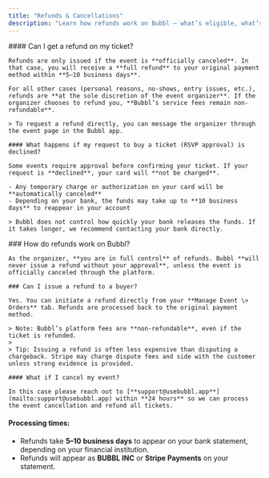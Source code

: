 ```yaml
---
title: "Refunds & Cancellations"
description: "Learn how refunds work on Bubbl — what’s eligible, what’s not, and how to handle cancellations or ticket issues."
---
```


<Tabs>
  <Tab title="Users">
    #### Can I get a refund on my ticket?

    Refunds are only issued if the event is **officially canceled**. In that case, you will receive a **full refund** to your original payment method within **5–10 business days**.

    For all other cases (personal reasons, no-shows, entry issues, etc.), refunds are **at the sole discretion of the event organizer**. If the organizer chooses to refund you, **Bubbl’s service fees remain non-refundable**.

    > To request a refund directly, you can message the organizer through the event page in the Bubbl app.

    #### What happens if my request to buy a ticket (RSVP approval) is declined?

    Some events require approval before confirming your ticket. If your request is **declined**, your card will **not be charged**.

    - Any temporary charge or authorization on your card will be **automatically canceled**
    - Depending on your bank, the funds may take up to **10 business days** to reappear in your account

    > Bubbl does not control how quickly your bank releases the funds. If it takes longer, we recommend contacting your bank directly.
  </Tab>
  <Tab title="Organizers">
    ### How do refunds work on Bubbl?

    As the organizer, **you are in full control** of refunds. Bubbl **will never issue a refund without your approval**, unless the event is officially canceled through the platform.

    ### Can I issue a refund to a buyer?

    Yes. You can initiate a refund directly from your **Manage Event \> Orders** tab. Refunds are processed back to the original payment method.

    > Note: Bubbl’s platform fees are **non-refundable**, even if the ticket is refunded.
    >
    > Tip: Issuing a refund is often less expensive than disputing a chargeback. Stripe may charge dispute fees and side with the customer unless strong evidence is provided.

    #### What if I cancel my event?

    In this case please reach out to [**support@usebubbl.app**](mailto:support@usebubbl.app) within **24 hours** so we can process the event cancellation and refund all tickets.
  </Tab>
</Tabs>

#### Processing times:

- Refunds take **5–10 business days** to appear on your bank statement, depending on your financial institution.
- Refunds will appear as **BUBBL INC** or **Stripe Payments** on your statement.